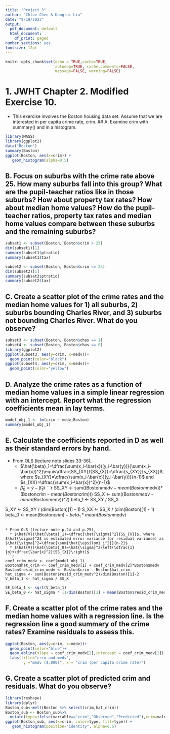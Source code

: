 ```yaml
---
title: "Project 3"
author: "Chloe Chen & Kangrui Liu"
date: "9/19/2023"
output:
  pdf_document: default
  html_document:
    df_print: paged
number_sections: yes
fontsize: 12pt
---
```

```r
knitr::opts_chunk$set(echo = TRUE,cache=TRUE, 
                      autodep=TRUE, cache.comments=FALSE,
                      message=FALSE, warning=FALSE)
```

# 1. JWHT Chapter 2. Modified Exercise 10.
- This exercise involves the Boston housing data set. Assume that we are interested in per capita crime rate, crim.
## A. Examine crim with summary() and in a histogram.
```r
library(MASS)
library(ggplot2)
data("Boston")
summary(Boston)
ggplot(Boston, aes(x=crim)) +
   geom_histogram(alpha=0.5)
```

## B. Focus on suburbs with the crime rate above 25. How many suburbs fall into this group? What are the pupil-teacher ratios like in those suburbs? How about property tax rates? How about median home values? How do the pupil-teacher ratios, property tax rates and median home values compare between these suburbs and the remaining suburbs?
```r
subset1 <- subset(Boston, Boston$crim > 25)
dim(subset1)[1]
summary(subset1$ptratio)
summary(subset1$tax)

subset2 <- subset(Boston, Boston$crim <= 25)
dim(subset2)[1]
summary(subset2$ptratio)
summary(subset2$tax)
```

## C. Create a scatter plot of the crime rates and the median home values for 1) all suburbs, 2) suburbs bounding Charles River, and 3) suburbs not bounding Charles River. What do you observe?
```r
subset3 <- subset(Boston, Boston$chas == 1)
subset4 <- subset(Boston, Boston$chas == 0)
library(ggplot2)
ggplot(subset3, aes(y=crim, x=medv))+ 
  geom_point(color="black") 
ggplot(subset4, aes(y=crim, x=medv))+ 
  geom_point(color="yellow") 
```

## D. Analyze the crime rates as a function of median home values in a simple linear regression with an intercept. Report what the regression coefficients mean in lay terms.
```r
model_obj_1 <- lm(crim ~ medv,Boston)
summary(model_obj_1)
```

## E. Calculate the coefficients reported in D as well as their standard errors by hand.
* From OLS (lecture note slides 33-36), 
  * $\hat{\beta}_1=\dfrac{\sum(x_i-\bar{x})(y_i-\bar{y})}{\sum(x_i-\bar{x})^2}\equiv\dfrac{SS_{XY}}{SS_{X}}=\dfrac{s_{XY}}{s_{XX}}$, where $s_{XY}=\dfrac{\sum(x_i-\bar{x})(y_i-\bar{y})}{n-1}$ and $s_{XX}=\dfrac{\sum(x_i-\bar{x})^2}{n-1}$
  * $\hat{\beta}_0=\bar{y}-\hat{\beta}_1\bar{x}$
```r
SS_XY <- sum((Boston$medv-mean(Boston$medv))*(Boston$crim - mean(Boston$crim)))
SS_X <- sum((Boston$medv-mean(Boston$medv))^2)
beta_1 <- SS_XY / SS_X

S_XY <- SS_XY / (dim(Boston)[1] - 1)
S_XX <- SS_X / (dim(Boston)[1] - 1)
beta_0 <- mean(Boston$crim) - beta_1 * mean(Boston$medv)
```

* From OLS (lecture note p.24 and p.25), 
  * $\hat{V}(\hat{\beta}_1)=\dfrac{\hat{\sigma}^2}{SS_{X}}$, where $\hat{\sigma}^2$ is estimated error variance (or residual variance) as $\hat{\sigma}^2=\dfrac{\sum{\hat{\epsilon}_i^2}}{n-2}$
  * $\hat{V}(\hat{\beta}_0)=\hat{\sigma}^2\left(\dfrac{1}{n}+\dfrac{\bar{x}^2}{SS_{X}}\right)$
```r
coef_crim_medv <- coef(model_obj_1)
Boston$hat_crim <- coef_crim_medv[1] + coef_crim_medv[2]*Boston$medv
Boston$resid_crim_medv <- Boston$crim - Boston$hat_crim
hat_sigma <- sum(Boston$resid_crim_medv^2)/dim(Boston)[1]-2
V_beta_1 <- hat_sigma / SS_X
```

```r
SE_beta_1 <- sqrt(V_beta_1)
SE_beta_0 <- hat_sigma * (1/dim(Boston)[1] + mean(Boston$resid_crim_medv)^2/SS_X)
```

## F. Create a scatter plot of the crime rates and the median home values with a regression line. Is the regression line a good summary of the crime rates? Examine residuals to assess this.
```r

ggplot(Boston, aes(y=crim, x=medv))+
  geom_point(color="blue")+
  geom_abline(slope = coef_crim_medv[2],intercept = coef_crim_medv[1])+
  labs(title="crim and medv",
        y ="medv ($,000)", x = "crim (per capita crime rate)")
```

## G. Create a scatter plot of predicted crim and residuals. What do you observe?
```r
library(reshape) 
library(dplyr)
Boston_sub<-melt(Boston %>% select(crim,hat_crim))
Boston_sub <- Boston_sub%>%
  mutate(type=ifelse(variable=="crim","Observed","Predicted"),crim=value)
ggplot(Boston_sub, aes(x=crim, color=type, fill=type)) +
   geom_histogram(position="identity", alpha=0.5)
```

